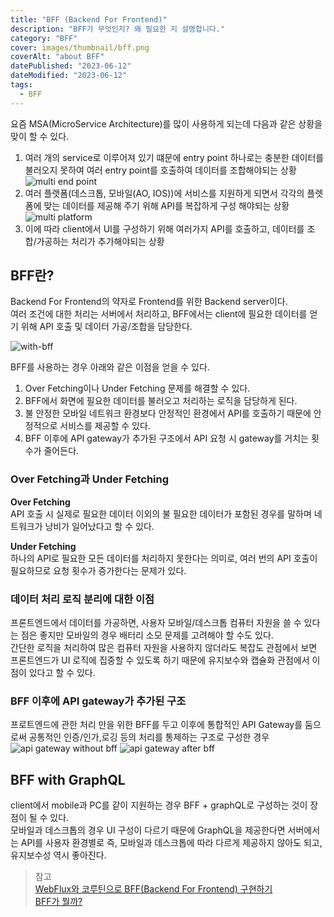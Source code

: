 ```yaml
---
title: "BFF (Backend For Frontend)"
description: "BFF가 무엇인지? 왜 필요한 지 설명합니다."
category: "BFF"
cover: images/thumbnail/bff.png
coverAlt: "about BFF"
datePublished: "2023-06-12"
dateModified: "2023-06-12"
tags:
  - BFF
---
```

요즘 MSA(MicroService Architecture)를 많이 사용하게 되는데 다음과 같은 상황을 맞이 할 수 있다.
1. 여러 개의 service로 이루어져 있기 떄문에 entry point 하나로는 충분한 데이터를 불러오지 못하여 여러 entry point를 호출하여 데이터를 조합해야되는 상황
![multi end point](images/about-bff/multi-endPoint.png)
2. 여러 플랫폼(데스크톱, 모바일(AO, IOS))에 서비스를 지원하게 되면서 각각의 플렛폼에 맞는 데이터를 제공해 주기 위해 API를 복잡하게 구성 해야되는 상황
![multi platform](images/about-bff/multi-platform.png)
3. 이에 따라 client에서 UI를 구성하기 위해 여러가지 API를 호출하고, 데이터를 조합/가공하는 처리가 추가해야되는 상황

## BFF란?
Backend For Frontend의 약자로 Frontend를 위한 Backend server이다.  
여러 조건에 대한 처리는 서버에서 처리하고, BFF에서는 client에 필요한 데이터를 얻기 위해 API 호출 및 데이터 가공/조합을 담당한다.

![with-bff](images/about-bff/bff.png)

BFF를 사용하는 경우 아래와 같은 이점을 얻을 수 있다.
1. Over Fetching이나 Under Fetching 문제를 해결할 수 있다.
2. BFF에서 화면에 필요한 데이터를 불러오고 처리하는 로직을 담당하게 된다.
3. 불 안정한 모바일 네트워크 환경보다 안정적인 환경에서 API를 호출하기 때문에 안정적으로 서비스를 제공할 수 있다.
4. BFF 이후에 API gateway가 추가된 구조에서 API 요청 시 gateway를 거치는 횟수가 줄어든다.

### Over Fetching과 Under Fetching
**Over Fetching**  
API 호출 시 실제로 필요한 데이터 이외의 불 필요한 데이터가 포함된 경우를 말하며 네트워크가 낭비가 일어났다고 할 수 있다.

**Under Fetching**  
하나의 API로 필요한 모든 데이터를 처리하지 못한다는 의미로, 여러 번의 API 호출이 필요하므로 요청 횟수가 증가한다는 문제가 있다.

### 데이터 처리 로직 분리에 대한 이점
프론트엔드에서 데이터를 가공하면, 사용자 모바일/데스크톱 컴퓨터 자원을 쓸 수 있다는 점은 좋지만 모바일의 경우 배터리 소모 문제를 고려해야 할 수도 있다.  
간단한 로직을 처리하여 많은 컴퓨터 자원을 사용하지 않더라도 복잡도 관점에서 보면 프론트엔드가 UI 로직에 집중할 수 있도록 하기 때문에 유지보수와 캡슐화 관점에서 이점이 있다고 할 수 있다.

### BFF 이후에 API gateway가 추가된 구조
프로트엔드에 관한 처리 만을 위한 BFF를 두고 이후에 통합적인 API Gateway를 둠으로써 공통적인 인증/인가,로깅 등의 처리를 통제하는 구조로 구성한 경우
![api gateway without bff](images/about-bff/gw-without-bff.png)
![api gateway after bff](images/about-bff/gw-after-bff.png)

## BFF with GraphQL
client에서 mobile과 PC를 같이 지원하는 경우 BFF + graphQL로 구성하는 것이 장점이 될 수 있다.  
모바일과 데스크톱의 경우 UI 구성이 다르기 때문에 GraphQL을 제공한다면 서버에서는 API를 사용자 환경별로 즉, 모바일과 데스크톱에 따라 다르게 제공하지 않아도 되고, 유지보수성 역시 좋아진다.

> 참고  
> [WebFlux와 코루틴으로 BFF(Backend For Frontend) 구현하기](https://tech.kakaopay.com/post/bff_webflux_coroutine)  
> [BFF가 뭘까?](https://seungdols.tistory.com/865)
